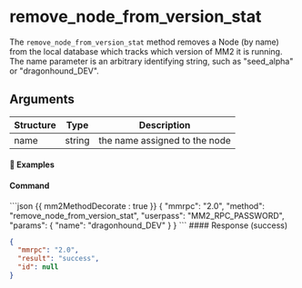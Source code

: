 
# remove_node_from_version_stat

The `remove_node_from_version_stat` method removes a Node (by name) from the local database which tracks which version of MM2 it is running. The name parameter is an arbitrary identifying string, such as "seed_alpha" or "dragonhound_DEV".

## Arguments

| Structure | Type   | Description                   |
| --------- | ------ | ----------------------------- |
| name      | string | the name assigned to the node |

#### 📌 Examples

#### Command

<CodeGroup title="" tag="POST" label="remove_node_from_version_stat">
```json {{ mm2MethodDecorate : true }}
{
  "mmrpc": "2.0",
  "method": "remove_node_from_version_stat",
  "userpass": "MM2_RPC_PASSWORD",
  "params": {
    "name": "dragonhound_DEV"
  }
}
```
</CodeGroup>


<CollapsibleSection expandedText='Hide Response' collapsedText='Show Response'>
#### Response (success)

```json
{
  "mmrpc": "2.0",
  "result": "success",
  "id": null
}
```

</CollapsibleSection>
